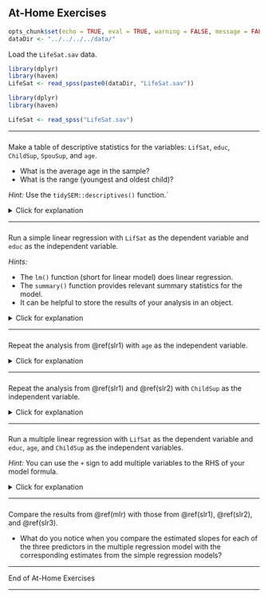 ## At-Home Exercises

```{r include = FALSE}
opts_chunk$set(echo = TRUE, eval = TRUE, warning = FALSE, message = FALSE)
dataDir <- "../../../../data/"

```

Load the `LifeSat.sav` data. 

```{r, echo = FALSE}
library(dplyr)
library(haven)
LifeSat <- read_spss(paste0(dataDir, "LifeSat.sav"))
```

```{r, eval = FALSE}
library(dplyr)
library(haven)

LifeSat <- read_spss("LifeSat.sav") 
```

---

###

Make a table of descriptive statistics for the variables: `LifSat`, `educ`, 
`ChildSup`, `SpouSup`, and `age`. 

- What is the average age in the sample? 
- What is the range (youngest and oldest child)? 

*Hint:* Use the `tidySEM::descriptives()` function.`

<details>
  <summary>Click for explanation</summary>

- The package `tidySEM` contains the `descriptives()` function for computing 
descriptive statistics. 
- The `describe()` function in the `psych` package is a good alternative.

```{r}
library(tidySEM)

descriptives(LifeSat[ , c("LifSat", "educ", "ChildSup", "SpouSup", "age")])
```
</details>

---

### {#slr1}

Run a simple linear regression with `LifSat` as the dependent variable and 
`educ` as the independent variable.

*Hints:*

- The `lm()` function (short for linear model) does linear regression. 
- The `summary()` function provides relevant summary statistics for the model. 
- It can be helpful to store the results of your analysis in an object.

<details>
  <summary>Click for explanation</summary>

```{r}
results <- lm(LifSat ~ educ, data = LifeSat)
summary(results)
```
</details>

---

### {#slr2}

Repeat the analysis from \@ref(slr1) with `age` as the independent variable. 

<details>
  <summary>Click for explanation</summary>

```{r}
results <- lm(LifSat ~ age, data = LifeSat)
summary(results)
```
</details>

---

### {#slr3}

Repeat the analysis from \@ref(slr1) and \@ref(slr2) with `ChildSup` as the 
independent variable. 

<details>
  <summary>Click for explanation</summary>

```{r}
results <- lm(LifSat ~ ChildSup, data = LifeSat)
summary(results)
```
</details>

---

### {#mlr}

Run a multiple linear regression with `LifSat` as the dependent variable and 
`educ`, `age`, and `ChildSup` as the independent variables. 

*Hint:* You can use the `+` sign to add multiple variables to the RHS of your 
model formula.

<details>
  <summary>Click for explanation</summary>

```{r}
results <- lm(LifSat ~ educ + age + ChildSup, data = LifeSat)
summary(results)
```
</details>

---

### 

Compare the results from \@ref(mlr) with those from \@ref(slr1), \@ref(slr2), 
and \@ref(slr3).

- What do you notice when you compare the estimated slopes for each of the three 
predictors in the multiple regression model with the corresponding estimates 
from the simple regression models? 

---

End of At-Home Exercises

---
